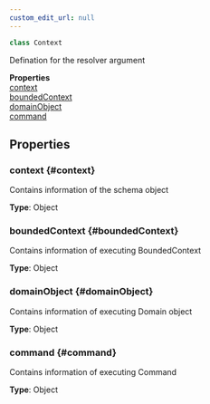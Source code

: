 ```yaml
---
custom_edit_url: null
---
```


```ts
class Context
```

<div>

</div>

Defination for the resolver argument

<div className="container">
  <div className="row mb-2"><div className="col col--12"><strong>Properties</strong></div></div>
  <div className="row"><div className="col col--12"><a href="#context">context</a><br/><a href="#boundedContext">boundedContext</a><br/><a href="#domainObject">domainObject</a><br/><a href="#command">command</a></div></div>
</div>

## Properties

### context {#context}

<div>

</div>

Contains information of the schema object

**Type**: Object

### boundedContext {#boundedContext}

<div>

</div>

Contains information of executing BoundedContext

**Type**: Object

### domainObject {#domainObject}

<div>

</div>

Contains information of executing Domain object

**Type**: Object

### command {#command}

<div>

</div>

Contains information of executing Command

**Type**: Object

